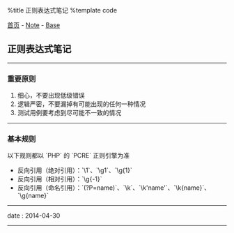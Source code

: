 %title 正则表达式笔记
%template code

[[../../index|首页]] - [[../index|Note]] - [[index|Base]]
==正则表达式笔记==
----
===重要原则===

# 细心，不要出现低级错误
# 逻辑严密，不要漏掉有可能出现的任何一种情况
# 测试用例要考虑到尽可能不一致的情况
----
===基本规则===

以下规则都以 `PHP` 的 `PCRE` 正则引擎为准
* 反向引用（绝对引用）：`\1`、`\g1`、`\g{1}`
* 反向引用（相对引用）：`\g{-1}`
* 反向引用（命名引用）：`(?P=name)`、`\k<name>`、`\k'name'`、`\k{name}`、`\g{name}`
----
<red>date</red> : 2014-04-30
----
